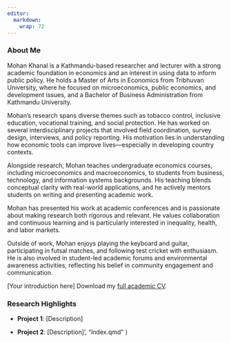 ```yaml
---
editor: 
  markdown: 
    wrap: 72
---
```



### About Me

Mohan Khanal is a Kathmandu-based researcher and lecturer with a strong
academic foundation in economics and an interest in using data to inform
public policy. He holds a Master of Arts in Economics from Tribhuvan
University, where he focused on microeconomics, public economics, and
development issues, and a Bachelor of Business Administration from
Kathmandu University.

Mohan’s research spans diverse themes such as tobacco control, inclusive
education, vocational training, and social protection. He has worked on
several interdisciplinary projects that involved field coordination,
survey design, interviews, and policy reporting. His motivation lies in
understanding how economic tools can improve lives—especially in
developing country contexts.

Alongside research, Mohan teaches undergraduate economics courses,
including microeconomics and macroeconomics, to students from business,
technology, and information systems backgrounds. His teaching blends
conceptual clarity with real-world applications, and he actively mentors
students on writing and presenting academic work.

Mohan has presented his work at academic conferences and is passionate
about making research both rigorous and relevant. He values
collaboration and continuous learning and is particularly interested in
inequality, health, and labor markets.

Outside of work, Mohan enjoys playing the keyboard and guitar,
participating in futsal matches, and following test cricket with
enthusiasm. He is also involved in student-led academic forums and
environmental awareness activities, reflecting his belief in community
engagement and communication.

\[Your introduction here\] Download my [full academic CV](/cv.pdf).

### Research Highlights

-   **Project 1**: \[Description\]

-   **Project 2**: \[Description\]', "index.qmd" )
